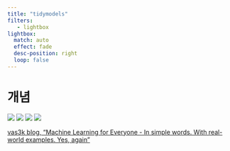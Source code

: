 ```yaml
---
title: "tidymodels"
filters:
   - lightbox
lightbox:
  match: auto
  effect: fade
  desc-position: right
  loop: false
---
```


# 개념 

::: {#fig-machine-learning layout="[1, 4]"}

![](fig/vas3k_venn.jpg)
![](fig/vas3k_machine_learning.jpg)
![](fig/vas3k_ml_details.jpg)
![](fig/vas3k_classical_ml.jpg)

[vas3k blog, "Machine Learning for Everyone - In simple words. With real-world examples. Yes, again"](https://vas3k.com/blog/machine_learning/)
:::





